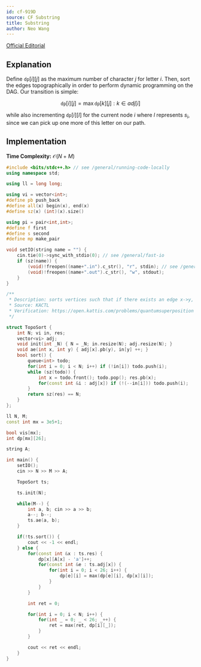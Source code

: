 ```yaml
---
id: cf-919D
source: CF Substring
title: Substring
author: Neo Wang
---
```


[Official Editorial](https://codeforces.com/blog/entry/57462)

## Explanation

Define $\texttt{dp}[i][j]$ as the maximum number of character $j$ for letter
$i$. Then, sort the edges topographically in order to perform dynamic
programming on the DAG. Our transition is simple:

$$
\texttt{dp}[i][j] = \max \texttt{dp}[k][j] : k \in adj[i]
$$

while also incrementing $\texttt{dp}[i][l]$ for the current node $i$ where $l$
represents $s_i$, since we can pick up one more of this letter on our path.

## Implementation

**Time Complexity:** $\mathcal{O}(N + M)$

<LanguageSection>

<CPPSection>

```cpp
#include <bits/stdc++.h> // see /general/running-code-locally
using namespace std;

using ll = long long;

using vi = vector<int>;
#define pb push_back
#define all(x) begin(x), end(x)
#define sz(x) (int)(x).size()

using pi = pair<int,int>;
#define f first
#define s second
#define mp make_pair

void setIO(string name = "") {
	cin.tie(0)->sync_with_stdio(0); // see /general/fast-io
	if (sz(name)) {
		(void)!freopen((name+".in").c_str(), "r", stdin); // see /general/io
		(void)!freopen((name+".out").c_str(), "w", stdout);
	}
}

/**
 * Description: sorts vertices such that if there exists an edge x->y, then x goes before y
 * Source: KACTL
 * Verification: https://open.kattis.com/problems/quantumsuperposition
 */

struct TopoSort {
	int N; vi in, res;
	vector<vi> adj;
	void init(int _N) { N = _N; in.resize(N); adj.resize(N); }
	void ae(int x, int y) { adj[x].pb(y), in[y] ++; }
	bool sort() {
		queue<int> todo; 
		for(int i = 0; i < N; i++) if (!in[i]) todo.push(i);
		while (sz(todo)) {
			int x = todo.front(); todo.pop(); res.pb(x);
			for(const int &i : adj[x]) if (!(--in[i])) todo.push(i);
		}
		return sz(res) == N;
	}
};

ll N, M;
const int mx = 3e5+1;

bool vis[mx];
int dp[mx][26];

string A;

int main() {
	setIO();
	cin >> N >> M >> A;

	TopoSort ts;

	ts.init(N);

	while(M--) {
		int a, b; cin >> a >> b;
		a--; b--;
		ts.ae(a, b);
	}

	if(!ts.sort()) {
		cout << -1 << endl;
	} else {
		for(const int &x : ts.res) {
			dp[x][A[x] - 'a']++;
			for(const int &e : ts.adj[x]) {
				for(int i = 0; i < 26; i++) {
					dp[e][i] = max(dp[e][i], dp[x][i]);
				}
			}
		}

		int ret = 0;

		for(int i = 0; i < N; i++) {
			for(int _ = 0; _ < 26; _++) {
				ret = max(ret, dp[i][_]);
			}
		}

		cout << ret << endl;
	}
}
```

</CPPSection>

</LanguageSection>
